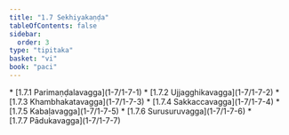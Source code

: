 ```yaml
---
title: "1.7 Sekhiyakaṇḍa"
tableOfContents: false
sidebar:
  order: 3
type: "tipitaka"
basket: "vi"
book: "paci"
---
```



<DynamicBreadcrumb />



<TableOfContents book="paci" section="1.7">
* [1.7.1 Parimaṇḍalavagga](1-7/1-7-1)
* [1.7.2 Ujjagghikavagga](1-7/1-7-2)
* [1.7.3 Khambhakatavagga](1-7/1-7-3)
* [1.7.4 Sakkaccavagga](1-7/1-7-4)
* [1.7.5 Kabaḷavagga](1-7/1-7-5)
* [1.7.6 Surusuruvagga](1-7/1-7-6)
* [1.7.7 Pādukavagga](1-7/1-7-7)
</TableOfContents>